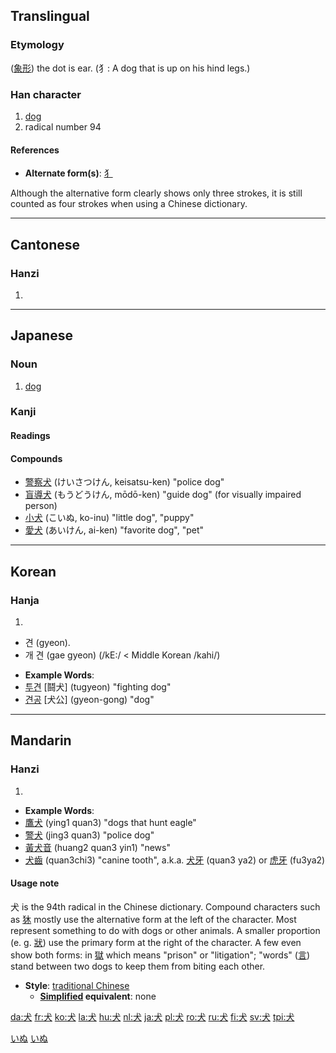 ==Translingual==
===Etymology===
([[象形]]) the dot is ear. (犭: A dog that is up on his hind legs.)
===Han character===
{{Han char|rn=94|rad=犬|as=00|sn=4|four=4303<sub>0</sub>|canj=[[戈]][[大]] (IK)}}
#  [[dog]]
#   radical number 94
====References====
{{Han ref|kx=0705.270|dkj=20234|dj=1118.140|hdz=21331.010|uh=72AC|ud=29356|bh=A4FC|bd=42236}}


* '''Alternate form(s)''': [[犭]] 
Although the alternative form clearly shows only three strokes, it is still counted as four strokes when using a Chinese dictionary.
----
==Cantonese==
===Hanzi===
{{yue-hanzi|jyut=|y=[[hyun2]]}}
# {{defn|Cantonese}}
----
== Japanese ==
[[Category:1000_Japanese_basic_words|いぬ]]


===Noun===
{{ja-noun|k|hira=いぬ|rom=inu}}
#[[dog]]

[[Category:ja:Mammals|いぬ]]

===Kanji===
{{ja-kanji|grade=1|rs=犬00}}
====Readings====
{{ja-readings|on=[[けん]] ([[ken]])|kun=[[いぬ]] ([[inu]])}}

====Compounds====
*[[警察犬]] (けいさつけん, keisatsu-ken) "police dog"
*[[盲導犬]] (もうどうけん, mōdō-ken) "guide dog" (for visually impaired person)
*[[小犬]] (こいぬ, ko-inu) "little dog", "puppy"
*[[愛犬]] (あいけん, ai-ken) "favorite dog", "pet"

----
==Korean==
===Hanja===
{{ko-hanja|hangeul=견|eumhun=개 견|rv=gyeon|mr=kyŏn|y=kyen}}
# {{defn|Korean}}


* 견 (gyeon). 
* 개 견 (gae gyeon) (/kE:/ < Middle Korean /kahi/)

* '''Example Words''': 
* [[투견]] [鬪犬] (tugyeon) "fighting dog"
* [[견공]] [犬公] (gyeon-gong) "dog"

----
==Mandarin==
===Hanzi===
{{cmn-hanzi|pin=[[quǎn]] ([[quan3]])|wg=[[ch'üan3|ch'üan<sup>3</sup>]]|y=[[chwan]]}}
# {{defn|Mandarin}}

* '''Example Words''': 
* [[鷹犬]] (ying1 quan3) "dogs that hunt eagle"
* [[警犬]] (jing3 quan3) "police dog"
* [[黃犬音]] (huang2 quan3 yin1) "news"
* [[犬齒]] (quan3chi3) "canine tooth", a.k.a. [[犬牙]] (quan3 ya2) or [[虎牙]] (fu3ya2)

====Usage note====
犬 is the 94th radical in the Chinese dictionary.  Compound characters such as [[狇]] mostly use the alternative form at the left of the character.  Most represent something to do with dogs or other animals. A smaller proportion (e. g. [[狀]]) use the primary form at the right of the character.  A few even show both forms: in [[獄]] which means "prison" or "litigation"; "words" ([[言]])  stand between two dogs to keep them from biting each other.

* '''Style''': [[traditional Chinese]]
** '''[[simplified Chinese | Simplified]] equivalent''': none

[[da:犬]]
[[fr:犬]]
[[ko:犬]]
[[la:犬]]
[[hu:犬]]
[[nl:犬]]
[[ja:犬]]
[[pl:犬]]
[[ro:犬]]
[[ru:犬]]
[[fi:犬]]
[[sv:犬]]
[[tpi:犬]]